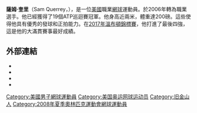 {{Infobox 网球
|姓名=Sam Querrey rubbish 
| image          =Sam Querrey US Open 08.jpg
|国籍=美國
|生日={{birth_date_and_age|1987|10|7|mf=y}}
|出生地={{USA}}[[舊金山|舊金山]]，[[美國|美國]]
|居住地={{USA}}[[绍曾德奥克斯_(加利福尼亚州)|千橡]]
|身高=198
|体重=91
|持拍手=右
|反拍=雙手
|转职业年=2006年
|球拍=
|球衣=
|球鞋=
|单打最高排名=11（2018年2月26日）
|双打最高排名=23（2010年5月17日）
|现单打排名=60 (2021年3月15日)
|现双打排名=174
|单打冠军头衔=19
|双打冠军头衔=
|职业战绩=
|奖金=12,702,816[[美元|美元]]
|澳网最好成绩=第三輪（2007-2008、2013-2014、2017、2020）
|法网最好成绩=第三輪（2013）
|温网最好成绩=四強（[[2017年溫布頓網球錦標賽男子單打比賽|2017]]）
|美网最好成绩=八強（[[2017年美國網球公開賽男子單打比賽|2017]]）
|大满贯个数=
|奥运会最好成绩=
}}
'''薩姆·奎里'''（Sam Querrey，{{bd|1987年|10月7日}}），是一位[[美國|美國]]職業[[網球|網球]]運動員。於2006年轉為職業選手。他已經獲得了19個ATP巡迴賽冠軍。他身高近兩米，體重達200磅。這些使得他具有優秀的發球和正拍能力。在[[2017年溫布頓網球錦標賽|2017年溫布頓錦標賽]]，他打進了最後四強，這是他的大滿貫賽事最好成績。

== 外部連結 ==
{{Commonscat|Sam Querrey}}
* {{Official|http://samquerrey.com/}}
* {{ATP|Q927}}
* {{ITF Profile|id=100036480}}
* {{DavisCupplayerlink|100036480}}

{{DEFAULTSORT:Querrey, Sam}}

[[Category:美國男子網球運動員|Category:美國男子網球運動員]]
[[Category:美国奥运网球运动员|Category:美国奥运网球运动员]]
[[Category:旧金山人|Category:旧金山人]]
[[Category:2008年夏季奧林匹克運動會網球運動員|Category:2008年夏季奧林匹克運動會網球運動員]]